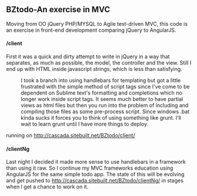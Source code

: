 ==BZtodo-An exercise in MVC==

Moving from OO jQuery PHP/MYSQL to Agile test-driven MVC, this code is an exercise in front-end development comparing jQuery to AngularJS. 
====/client====
First it was a quick and dirty attempt to write in jQuery in a way that separates, as much as possible, the model, the controller and the view. Still I end up with HTML inside javascript strings, which is less than satisfying. 

:I took a branch into using handlebars for templating but got a little frustrated with the simple method of script tags since I've come to be dependent on Sublime text's formatting and completions which no longer work inside script tags. It seems much better to have partial views as html files but then you run into the problem of including and compiling those files as some pre-process script. Since windows .bat kinda sucks it forces you to think of using something like grunt. I'll wait to learn grunt until I have more things to deploy.
running on http://cascada.sitebuilt.net/BZtodo/client/

====/clientNg====
Last night I decided it made more sense to use handlebars in a framework than using it raw. So I continue my MVC frameworks education using AngularJS for the same simple todo app. The state of this will be evolving and get pushed to http://cascada.sitebuilt.net/BZtodo/clientNg/ in stages when I get a chance to work on it.
 
